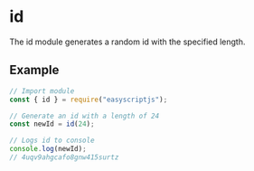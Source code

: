# id
The id module generates a random id with the specified length.

## Example

```js
// Import module
const { id } = require("easyscriptjs");

// Generate an id with a length of 24
const newId = id(24);

// Logs id to console
console.log(newId);
// 4uqv9ahgcafo8gnw415surtz
```
